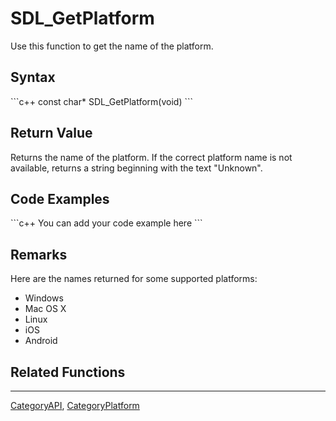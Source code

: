 <!-- pragma section-numbers off -->
<!-- pragma disable-camelcase -->

= SDL_GetPlatform =
Use this function to get the name of the platform.


== Syntax ==
```c++
const char* SDL_GetPlatform(void)
```

== Return Value ==
Returns the name of the platform. If the correct platform name is not available, returns a string beginning with the text "Unknown".

== Code Examples ==
```c++
You can add your code example here
```

== Remarks ==
Here are the names returned for some supported platforms:
* Windows
* Mac OS X
* Linux
* iOS
* Android

== Related Functions ==

----
[[CategoryAPI]], [[CategoryPlatform]]
